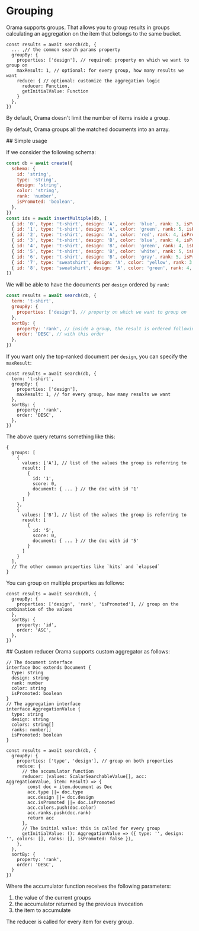 # Grouping

Orama supports groups.
That allows you to group results in groups calculating an aggregation on the item that belongs to the same bucket.

```
const results = await search(db, {
  ... ,// the common search params property
  groupBy: {
    properties: ['design'], // required: property on which we want to group on
    maxResult: 1, // optional: for every group, how many results we want
    reduce: { // optional: customize the aggregation logic
      reducer: Function,
      getInitialValue: Function
    }
  },
})
```

By default, Orama doesn't limit the number of items inside a group.

By default, Orama groups all the matched documents into an array.

## Simple usage

If we consider the following schema:

```javascript copy+
const db = await create({
  schema: {
    id: 'string',
    type: 'string',
    design: 'string',
    color: 'string',
    rank: 'number',
    isPromoted: 'boolean',
  },
})
const ids = await insertMultiple(db, [
  { id: '0', type: 't-shirt', design: 'A', color: 'blue', rank: 3, isPromoted: true },
  { id: '1', type: 't-shirt', design: 'A', color: 'green', rank: 5, isPromoted: false },
  { id: '2', type: 't-shirt', design: 'A', color: 'red', rank: 4, isPromoted: false },
  { id: '3', type: 't-shirt', design: 'B', color: 'blue', rank: 4, isPromoted: false },
  { id: '4', type: 't-shirt', design: 'B', color: 'green', rank: 4, isPromoted: true },
  { id: '5', type: 't-shirt', design: 'B', color: 'white', rank: 5, isPromoted: false },
  { id: '6', type: 't-shirt', design: 'B', color: 'gray', rank: 5, isPromoted: true },
  { id: '7', type: 'sweatshirt', design: 'A', color: 'yellow', rank: 3, isPromoted: true },
  { id: '8', type: 'sweatshirt', design: 'A', color: 'green', rank: 4, isPromoted: false },
])
```

We will be able to have the documents per `design` ordered by `rank`:
```javascript copy
const results = await search(db, {
  term: 't-shirt',
  groupBy: {
    properties: ['design'], // property on which we want to group on
  },
  sortBy: {
    property: 'rank', // inside a group, the result is ordered following this property
    order: 'DESC', // with this order
  },
})
```

If you want only the top-ranked document per `design`, you can specify the `maxResult`:
```
const results = await search(db, {
  term: 't-shirt',
  groupBy: {
    properties: ['design'],
    maxResult: 1, // for every group, how many results we want
  },
  sortBy: {
    property: 'rank',
    order: 'DESC',
  },
})
```

The above query returns something like this:
```
{
  groups: [
    {
      values: ['A'], // list of the values the group is referring to
      result: [
        {
          id: '1',
          score: 0, 
          document: { ... } // the doc with id '1' 
        }
      ]
    },
    {
      values: ['B'], // list of the values the group is referring to
      result: [
        {
          id: '5',
          score: 0, 
          document: { ... } // the doc with id '5'
        }
      ]
    }
  ],
  // The other common properties like `hits` and `elapsed`
}
```

You can group on multiple properties as follows:
```
const results = await search(db, {
  groupBy: {
    properties: ['design', 'rank', 'isPromoted'], // group on the combination of the values
  },
  sortBy: {
    property: 'id',
    order: 'ASC',
  },
})
```

## Custom reducer
Orama supports custom aggregator as follows:

```
// The document interface
interface Doc extends Document {
  type: string
  design: string
  rank: number
  color: string
  isPromoted: boolean
}
// The aggregation interface
interface AggregationValue {
  type: string
  design: string
  colors: string[]
  ranks: number[]
  isPromoted: boolean
}

const results = await search(db, {
  groupBy: {
    properties: ['type', 'design'], // group on both properties
    reduce: {
      // the accumulator function
      reducer: (values: ScalarSearchableValue[], acc: AggregationValue, item: Result) => {
        const doc = item.document as Doc
        acc.type ||= doc.type
        acc.design ||= doc.design
        acc.isPromoted ||= doc.isPromoted
        acc.colors.push(doc.color)
        acc.ranks.push(doc.rank)
        return acc
      },
      // The initial value: this is called for every group
      getInitialValue: (): AggregationValue => ({ type: '', design: '', colors: [], ranks: [], isPromoted: false }),
    },
  },
  sortBy: {
    property: 'rank',
    order: 'DESC',
  }
})
```
Where the accumulator function receives the following parameters:
1. the value of the current groups
2. the accumulator returned by the previous invocation
3. the item to accumulate

The reducer is called for every item for every group.
